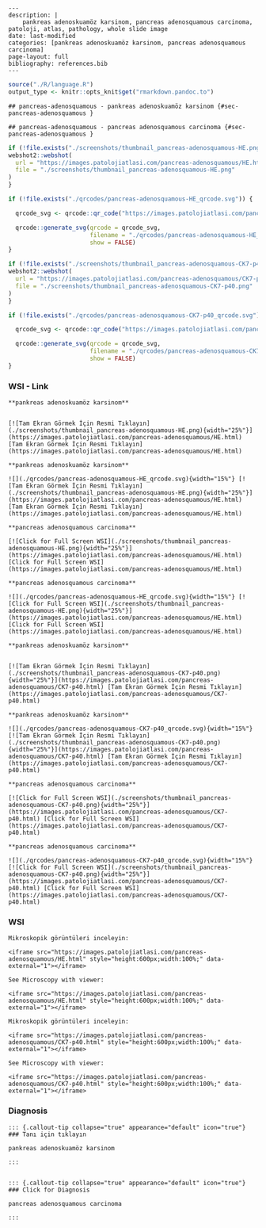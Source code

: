 

```comment
---
description: |
    pankreas adenoskuamöz karsinom, pancreas adenosquamous carcinoma, patoloji, atlas, pathology, whole slide image
date: last-modified
categories: [pankreas adenoskuamöz karsinom, pancreas adenosquamous carcinoma]
page-layout: full
bibliography: references.bib
---
```



```r
source("./R/language.R")
output_type <- knitr::opts_knit$get("rmarkdown.pandoc.to")
```


```asis
## pancreas-adenosquamous - pankreas adenoskuamöz karsinom {#sec-pancreas-adenosquamous }
```


```asis
## pancreas-adenosquamous - pancreas adenosquamous carcinoma {#sec-pancreas-adenosquamous }
```






```r
if (!file.exists("./screenshots/thumbnail_pancreas-adenosquamous-HE.png")) {
webshot2::webshot(
  url = "https://images.patolojiatlasi.com/pancreas-adenosquamous/HE.html",
  file = "./screenshots/thumbnail_pancreas-adenosquamous-HE.png"
)
}
```



```r
if (!file.exists("./qrcodes/pancreas-adenosquamous-HE_qrcode.svg")) {

  qrcode_svg <- qrcode::qr_code("https://images.patolojiatlasi.com/pancreas-adenosquamous/HE.html")

  qrcode::generate_svg(qrcode = qrcode_svg,
                       filename = "./qrcodes/pancreas-adenosquamous-HE_qrcode.svg",
                       show = FALSE)
}
```








```r
if (!file.exists("./screenshots/thumbnail_pancreas-adenosquamous-CK7-p40.png")) {
webshot2::webshot(
  url = "https://images.patolojiatlasi.com/pancreas-adenosquamous/CK7-p40.html",
  file = "./screenshots/thumbnail_pancreas-adenosquamous-CK7-p40.png"
)
}
```



```r
if (!file.exists("./qrcodes/pancreas-adenosquamous-CK7-p40_qrcode.svg")) {

  qrcode_svg <- qrcode::qr_code("https://images.patolojiatlasi.com/pancreas-adenosquamous/CK7-p40.html")

  qrcode::generate_svg(qrcode = qrcode_svg,
                       filename = "./qrcodes/pancreas-adenosquamous-CK7-p40_qrcode.svg",
                       show = FALSE)
}
```







::::: panel-tabset


### WSI - Link








:::: {.content-hidden when-format="pdf"}


```asis

**pankreas adenoskuamöz karsinom**


[![Tam Ekran Görmek İçin Resmi Tıklayın](./screenshots/thumbnail_pancreas-adenosquamous-HE.png){width="25%"}](https://images.patolojiatlasi.com/pancreas-adenosquamous/HE.html) [Tam Ekran Görmek İçin Resmi Tıklayın](https://images.patolojiatlasi.com/pancreas-adenosquamous/HE.html)

```

::::


:::: {.content-visible when-format="pdf"}

```asis

**pankreas adenoskuamöz karsinom**

![](./qrcodes/pancreas-adenosquamous-HE_qrcode.svg){width="15%"} [![Tam Ekran Görmek İçin Resmi Tıklayın](./screenshots/thumbnail_pancreas-adenosquamous-HE.png){width="25%"}](https://images.patolojiatlasi.com/pancreas-adenosquamous/HE.html) [Tam Ekran Görmek İçin Resmi Tıklayın](https://images.patolojiatlasi.com/pancreas-adenosquamous/HE.html)

```



::::




:::: {.content-hidden when-format="pdf"}


```asis

**pancreas adenosquamous carcinoma**

[![Click for Full Screen WSI](./screenshots/thumbnail_pancreas-adenosquamous-HE.png){width="25%"}](https://images.patolojiatlasi.com/pancreas-adenosquamous/HE.html) [Click for Full Screen WSI](https://images.patolojiatlasi.com/pancreas-adenosquamous/HE.html)

```

::::


:::: {.content-visible when-format="pdf"}

```asis

**pancreas adenosquamous carcinoma**

![](./qrcodes/pancreas-adenosquamous-HE_qrcode.svg){width="15%"} [![Click for Full Screen WSI](./screenshots/thumbnail_pancreas-adenosquamous-HE.png){width="25%"}](https://images.patolojiatlasi.com/pancreas-adenosquamous/HE.html) [Click for Full Screen WSI](https://images.patolojiatlasi.com/pancreas-adenosquamous/HE.html)

```


::::









:::: {.content-hidden when-format="pdf"}


```asis

**pankreas adenoskuamöz karsinom**


[![Tam Ekran Görmek İçin Resmi Tıklayın](./screenshots/thumbnail_pancreas-adenosquamous-CK7-p40.png){width="25%"}](https://images.patolojiatlasi.com/pancreas-adenosquamous/CK7-p40.html) [Tam Ekran Görmek İçin Resmi Tıklayın](https://images.patolojiatlasi.com/pancreas-adenosquamous/CK7-p40.html)

```

::::


:::: {.content-visible when-format="pdf"}

```asis

**pankreas adenoskuamöz karsinom**

![](./qrcodes/pancreas-adenosquamous-CK7-p40_qrcode.svg){width="15%"} [![Tam Ekran Görmek İçin Resmi Tıklayın](./screenshots/thumbnail_pancreas-adenosquamous-CK7-p40.png){width="25%"}](https://images.patolojiatlasi.com/pancreas-adenosquamous/CK7-p40.html) [Tam Ekran Görmek İçin Resmi Tıklayın](https://images.patolojiatlasi.com/pancreas-adenosquamous/CK7-p40.html)

```



::::




:::: {.content-hidden when-format="pdf"}


```asis

**pancreas adenosquamous carcinoma**

[![Click for Full Screen WSI](./screenshots/thumbnail_pancreas-adenosquamous-CK7-p40.png){width="25%"}](https://images.patolojiatlasi.com/pancreas-adenosquamous/CK7-p40.html) [Click for Full Screen WSI](https://images.patolojiatlasi.com/pancreas-adenosquamous/CK7-p40.html)

```

::::


:::: {.content-visible when-format="pdf"}

```asis

**pancreas adenosquamous carcinoma**

![](./qrcodes/pancreas-adenosquamous-CK7-p40_qrcode.svg){width="15%"} [![Click for Full Screen WSI](./screenshots/thumbnail_pancreas-adenosquamous-CK7-p40.png){width="25%"}](https://images.patolojiatlasi.com/pancreas-adenosquamous/CK7-p40.html) [Click for Full Screen WSI](https://images.patolojiatlasi.com/pancreas-adenosquamous/CK7-p40.html)

```


::::







### WSI








```asis
Mikroskopik görüntüleri inceleyin:

<iframe src="https://images.patolojiatlasi.com/pancreas-adenosquamous/HE.html" style="height:600px;width:100%;" data-external="1"></iframe>

```





```asis

See Microscopy with viewer:

<iframe src="https://images.patolojiatlasi.com/pancreas-adenosquamous/HE.html" style="height:600px;width:100%;" data-external="1"></iframe>

```







```asis
Mikroskopik görüntüleri inceleyin:

<iframe src="https://images.patolojiatlasi.com/pancreas-adenosquamous/CK7-p40.html" style="height:600px;width:100%;" data-external="1"></iframe>

```





```asis

See Microscopy with viewer:

<iframe src="https://images.patolojiatlasi.com/pancreas-adenosquamous/CK7-p40.html" style="height:600px;width:100%;" data-external="1"></iframe>

```





### Diagnosis


```asis


::: {.callout-tip collapse="true" appearance="default" icon="true"}
### Tanı için tıklayın

pankreas adenoskuamöz karsinom

:::


```


```asis


::: {.callout-tip collapse="true" appearance="default" icon="true"}
### Click for Diagnosis

pancreas adenosquamous carcinoma

:::

```









:::::















